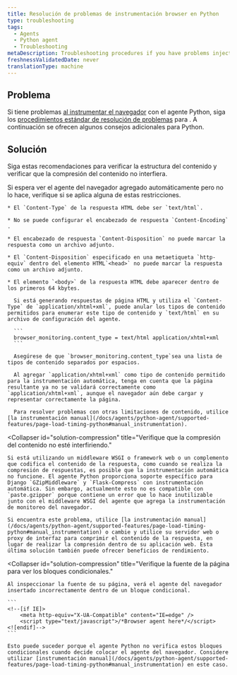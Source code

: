 ```yaml
---
title: Resolución de problemas de instrumentación browser en Python
type: troubleshooting
tags:
  - Agents
  - Python agent
  - Troubleshooting
metaDescription: Troubleshooting procedures if you have problems injecting the browser agent via New Relic's Python agent.
freshnessValidatedDate: never
translationType: machine
---
```


## Problema

Si tiene problemas [al instrumentar el navegador](/docs/agents/python-agent/supported-features/page-load-timing-python) con el agente Python, siga los [procedimientos estándar de resolución de problemas](/docs/browser/new-relic-browser/installation-configuration/troubleshooting-browser-monitoring-installation) para <InlinePopover type="browser"/>. A continuación se ofrecen algunos consejos adicionales para Python.

## Solución

Siga estas recomendaciones para verificar la estructura del contenido y verificar que la compresión del contenido no interfiera.

<CollapserGroup>
  <Collapser
    id="solution-content"
    title="Verifique la estructura del contenido."
  >
    Si espera ver el agente del navegador agregado automáticamente pero no lo hace, verifique si se aplica alguna de estas restricciones.

    * El `Content-Type` de la respuesta HTML debe ser `text/html`.

    * No se puede configurar el encabezado de respuesta `Content-Encoding` .

    * El encabezado de respuesta `Content-Disposition` no puede marcar la respuesta como un archivo adjunto.

    * El `Content-Disposition` especificado en una metaetiqueta `http-equiv` dentro del elemento HTML`<head>` no puede marcar la respuesta como un archivo adjunto.

    * El elemento `<body>` de la respuesta HTML debe aparecer dentro de los primeros 64 kbytes.

      Si está generando respuestas de página HTML y utiliza el `Content-Type` de `application/xhtml+xml`, puede anular los tipos de contenido permitidos para enumerar este tipo de contenido y `text/html` en su archivo de configuración del agente.

      ```
      browser_monitoring.content_type = text/html application/xhtml+xml
      ```

      Asegúrese de que `browser_monitoring.content_type`sea una lista de tipos de contenido separados por espacios.

      Al agregar `application/xhtml+xml` como tipo de contenido permitido para la instrumentación automática, tenga en cuenta que la página resultante ya no se validará correctamente como `application/xhtml+xml`, aunque el navegador aún debe cargar y representar correctamente la página.

      Para resolver problemas con otras limitaciones de contenido, utilice [la instrumentación manual](/docs/agents/python-agent/supported-features/page-load-timing-python#manual_instrumentation).
  </Collapser>

  <Collapser
    id="solution-compression"
    title="Verifique que la compresión del contenido no esté interfiriendo."
  >
    Si está utilizando un middleware WSGI o framework web o un complemento que codifica el contenido de la respuesta, como cuando se realiza la compresión de respuestas, es posible que la instrumentación automática no funcione. El agente Python proporciona soporte específico para Django `GZipMiddleware` y `Flask-Compress` con instrumentación automática. Sin embargo, actualmente esto no es compatible con `paste.gzipper` porque contiene un error que lo hace inutilizable junto con el middleware WSGI del agente que agrega la instrumentación de monitoreo del navegador.

    Si encuentra este problema, utilice [la instrumentación manual](/docs/agents/python-agent/supported-features/page-load-timing-python#manual_instrumentation) o cambie y utilice su servidor web o proxy de interfaz para comprimir el contenido de la respuesta, en lugar de realizar la compresión dentro de su aplicación web. Esta última solución también puede ofrecer beneficios de rendimiento.
  </Collapser>

  <Collapser
    id="solution-compression"
    title="Verifique la fuente de la página para ver los bloques condicionales."
  >
    Al inspeccionar la fuente de su página, verá el agente del navegador insertado incorrectamente dentro de un bloque condicional.

    ```
    <!--[if IE]>
        <meta http-equiv="X-UA-Compatible" content="IE=edge" />
        <script type="text/javascript">/*Browser agent here*/</script>
    <![endif]-->
    ```

    Esto puede suceder porque el agente Python no verifica estos bloques condicionales cuando decide colocar el agente del navegador. Considere utilizar [instrumentación manual](/docs/agents/python-agent/supported-features/page-load-timing-python#manual_instrumentation) en este caso.
  </Collapser>
</CollapserGroup>
